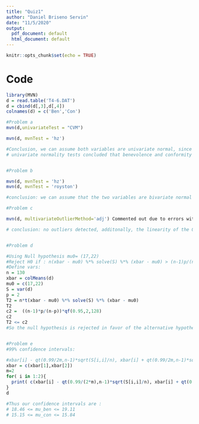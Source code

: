```yaml
---
title: "Quiz1"
author: "Daniel Briseno Servin"
date: "11/5/2020"
output:
  pdf_document: default
  html_document: default
---
```


```r
knitr::opts_chunk$set(echo = TRUE)
```


# Code #
```r




library(MVN)
d = read.table('T4-6.DAT')
d = cbind(d[,3],d[,4])
colnames(d) = c('Ben','Con')

#Problem a
mvn(d,univariateTest = "CVM")

mvn(d, mvnTest = 'hz')

#Conclusion, we can assume both variables are univariate normal, since both 
# univariate normality tests concluded that benevolence and conformity are normally distributed (univariate)


#Problem b

mvn(d, mvnTest = 'hz')
mvn(d, mvnTest = 'royston')

#conclusion: we can assume that the two variables are bivariate normal

#Problem c

mvn(d, multivariateOutlierMethod='adj') Commented out due to errors with knittr, but plot is included

# conclusion: no outliers detected, additonally, the linearity of the Q-Q plot futher confirms our assumpion of multivariate normality


#Problem d

#Using Null hypothesis mu0= (17,22)
#Reject H0 if : n(xbar - mu0) %*% solve(S) %*% (xbar - mu0) > (n-1)p/(n-p) F(0.05,p,n-p)
#Define vars:
n = 130
xbar = colMeans(d)
mu0 = c(17,22)
S = var(d)
p = 2
T2 = n*t(xbar - mu0) %*% solve(S) %*% (xbar - mu0)
T2
c2 =  ((n-1)*p/(n-p))*qf(0.95,2,128)
c2
T2 <= c2
#So the null hypothesis is rejected in favor of the alternative hypothesis. mu != t(17,22)


#Problem e
#99% confidence intervals:

#xbar[i] - qt(0.99/2m,n-1)*sqrt(S[i,i]/n), xbar[i] + qt(0.99/2m,n-1)*sqrt(S[i,i]/n)
xbar = c(xbar[1],xbar[2])
m=2 
for( i in 1:2){
  print( c(xbar[i] - qt(0.99/(2*m),n-1)*sqrt(S[i,i]/n), xbar[i] + qt(0.99/(2*m),n-1)*sqrt(S[i,i]/n)))
}
d

#Thus our confidence intervals are :
# 18.46 <= mu_ben <= 19.11
# 15.15 <= mu_con <= 15.84
```

